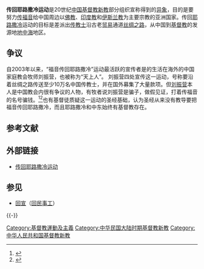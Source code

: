 '''传回耶路撒冷运动'''是20世纪[[中国基督教新教|中国基督教新教]]部分组织宣称得到的[[异象|异象]]，目的是要努力[[传福音|传福音]]给中国周边以[[佛教|佛教]]、[[印度教|印度教]]和[[伊斯兰教|伊斯兰教]]为主要宗教的亚洲国家。传回[[耶路撒冷|耶路撒冷]]运动的目标是差派出[[传教士|传教士]]沿古老[[贸易|贸易]]通道[[丝绸之路|丝绸之路]]，从中国到[[基督教|基督教]]的发源地[[地中海|地中海]]地区。

== 争议 ==

自2003年以来，“福音传回耶路撒冷”运动最活跃的宣传者是的生活在海外的中国家庭教会牧师刘振营，也被称为“天上人”。 刘振营四处宣传这一运动，号称要沿着丝绸之路传送至少10万名中国传教士，并在国外募集了大量款项。但[[Brother_yun|刘振营]]本人是中国教会内很有争议的人物，有牧者说刘振营是骗子，做假见证，打着传福音的名号骗钱。<ref>{{Cite web|url=https://asiaharvest.org/open-letter-heavenly-man-chinese/|title=关于“天上人”的一封公开信 - Asia Harvest|accessdate=2017-02-25|work=asiaharvest.org|language=en-US|archive-date=2020-09-20|archive-url=https://web.archive.org/web/20200920165737/https://asiaharvest.org/open-letter-heavenly-man-chinese/|dead-url=no}}</ref><ref>{{Cite web|url=http://www.chinesetheology.com/Kiven%20Folder/heavenlyman.htm|title=「天上人」？還是「中國大騙子」？|accessdate=2017-02-25|work=www.chinesetheology.com|archive-date=2020-02-19|archive-url=https://web.archive.org/web/20200219033826/http://www.chinesetheology.com/Kiven%20Folder/heavenlyman.htm|dead-url=no}}</ref>也有基督徒质疑这一运动的圣经基础，认为圣经从来没有教导要把福音传回耶路撒冷，而且耶路撒冷和中东始终有基督教存在。

==参考文献==
{{Reflist}}

==外部链接==
*[http://www.backtojerusalem.com 传回耶路撒冷运动] {{Wayback|url=http://www.backtojerusalem.com/ |date=20201120060057 }}

== 参见 ==
* [[回宣|回宣]]（[[回民|回民]][[事工|事工]]）

{{-}}
{{中国基督教史|PRC}}

[[Category:基督教運動及主義|Category:基督教運動及主義]]
[[Category:中华民国大陆时期基督教新教|Category:中华民国大陆时期基督教新教]]
[[Category:中华人民共和国基督教新教|Category:中华人民共和国基督教新教]]